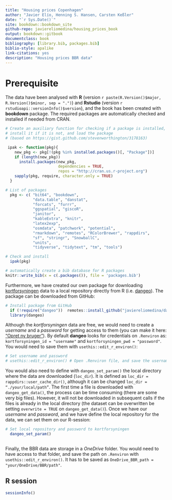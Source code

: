 ```yaml
---
title: "Housing prices Copenhagen"
author: "Javier Elío, Henning S. Hansen, Carsten Keßler"
date: "`r Sys.Date()`"
site: bookdown::bookdown_site
github-repo: javiereliomedina/housing_prices_book
output: bookdown::gitbook
documentclass: book
bibliography: [library.bib, packages.bib]
biblio-style: apalike
link-citations: yes
description: "Housing prices BBR data"
---
```


# Prerequisite {.unnumbered}

The data have been analysed with **R** (version `r paste(R.Version()$major, R.Version()$minor, sep = ".")`) and **Rstudio** (version `r rstudioapi::versionInfo()$version`), and the book has been created with **bookdown** package. The required packages are automatically checked and installed if needed from CRAN.

```r

# Create an auxiliary function for checking if a package is installed,
# install it if it is not, and load the package
# (based on https://gist.github.com/stevenworthington/3178163) 

 ipak <- function(pkg){
    new_pkg <- pkg[!(pkg %in% installed.packages()[, "Package"])]
    if (length(new_pkg)) 
      install.packages(new_pkg,
                       dependencies = TRUE,
                       repos = "http://cran.us.r-project.org")
    sapply(pkg, require, character.only = TRUE)
  }

# List of packages 
  pkg <- c( "bit64", "bookdown",
            "data.table", "danstat",
            "forcats", "furrr",
            "ggspatial", "giscoR",
            "janitor",
            "kableExtra", "knitr",
            "latex2exp",
            "osmdata", "patchwork", "potential",
            "rmarkdown", "remotes", "RColorBrewer", "rappdirs",
            "sf", "stringr", "SnowballC",
            "units",
            "tidyverse", "tidytext", "tm", "tools")

# Check and install
  ipak(pkg)

```

```r

# automatically create a bib database for R packages
knitr::write_bib(x = c(.packages()), file = 'packages.bib')

```

Furthermore, we have created our own package for downloading [kortforsyningen](https://kortforsyningen.dk/) data to a local repository directly from R (i.e. [dangeo](https://github.com/javiereliomedina/dangeo.git)). The package can be downloaded from GitHub: 

```r

# Install package from GitHub
  if (!require("dangeo"))  remotes::install_github("javiereliomedina/dangeo")
  library(dangeo)

```

Although the *kortforsyningen* data are free, we would need to create a *username* and a *password* for getting access to them (you can make it here: ["Opret ny bruger"](https://kortforsyningen.dk/indhold/min-side-0)). By default **dangeo** looks for credentials on `.Renviron` as: `kortforsyningen_id = "username"` and `kortforsyningen_pwd = "password"`. You would need to save them with `usethis::edit_r_environ()`: 

```r

# Set username and password 
# usethis::edit_r_environ() # Open .Renviron file, and save the username (kortforsyningen_id = "your_username") and password (kortforsyningen_pwd = "your_password")

```

You would also need to define with `dangeo_set_param()` the local directory where the data are downloaded (`loc_dir`). It is defined as `loc_dir = rappdirs::user_cache_dir()`, although it can be changed `loc_dir = “./your/local/path”`. The first time a file is downloaded with `dangeo_get_data()`, the process can be time consuming (there are some very big files). However, it will not be downloaded in subsequent calls if the files is already in the local directory (the dataset can be overwritten be setting `overwrite = TRUE` on `dangeo_get_data()`). Once we have our *username* and *password*, and we have define the local repository for the data, we can set them on our R-session:

```r

# Set local repository and password to kortforsyningen
  dangeo_set_param()
  
```

Finally, the BBR data are storage in a *OneDrive* folder. You would need to have access to that folder, and save the path on `.Renviron` with `usethis::edit_r_environ()`. It has to be saved as `OneDrive_BBR_path = "your/OneDrive/BBR/path"`. 

## R session {-}

```r

sessionInfo()

```
